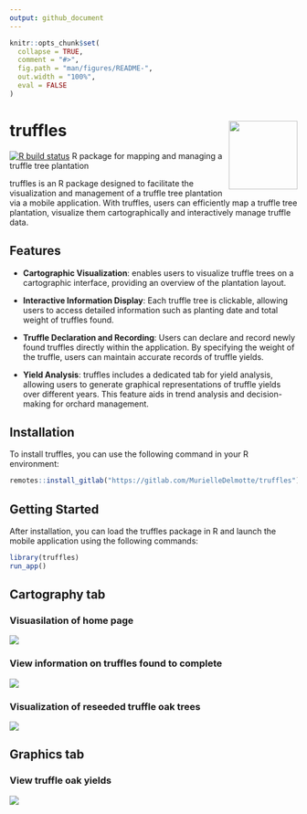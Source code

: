 ```yaml
---
output: github_document
---
```


<!-- README.md is generated from README.Rmd. Please edit that file -->

```r
knitr::opts_chunk$set(
  collapse = TRUE,
  comment = "#>",
  fig.path = "man/figures/README-",
  out.width = "100%",
  eval = FALSE
)
```

# truffles <img src="man/figures/hex-truffles.png" align="right" alt="" width="120" />

<!-- badges: start -->
[![R build status](https://gitlab.com/MurielleDelmotte/truffles/badges/main/pipeline.svg)](https://gitlab.com/thinkr-open/squirrels/-/pipelines)
<!-- badges: end -->
R package for mapping and managing a truffle tree plantation

truffles is an R package designed to facilitate the visualization and management of a truffle tree plantation via a mobile application. With truffles, users can efficiently map a truffle tree plantation, visualize them cartographically and interactively manage truffle data.

## Features

- **Cartographic Visualization**: enables users to visualize truffle trees on a cartographic interface, providing an overview of the plantation layout.
  
- **Interactive Information Display**: Each truffle tree is clickable, allowing users to access detailed information such as planting date and total weight of truffles found.

- **Truffle Declaration and Recording**: Users can declare and record newly found truffles directly within the application. By specifying the weight of the truffle, users can maintain accurate records of truffle yields.

- **Yield Analysis**: truffles includes a dedicated tab for yield analysis, allowing users to generate graphical representations of truffle yields over different years. This feature aids in trend analysis and decision-making for orchard management.

## Installation

To install truffles, you can use the following command in your R environment:

```r
remotes::install_gitlab("https://gitlab.com/MurielleDelmotte/truffles")
```


## Getting Started

After installation, you can load the truffles package in R and launch the mobile application using the following commands:

```r
library(truffles)
run_app()
```

## Cartography tab

### Visuasilation of home page

![](man/figures/accueil.png)

### View information on truffles found to complete

![](man/figures/infoacompleter.png)

### Visualization of reseeded truffle oak trees

![](man/figures/reensemence.png)

## Graphics tab

### View truffle oak yields

![](man/figures/dataviz.png)

